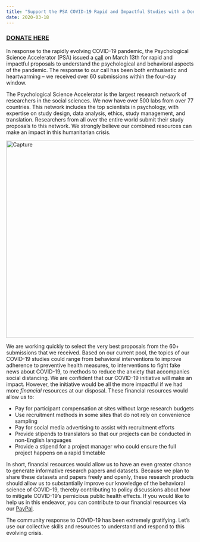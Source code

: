```yaml
---
title: "Support the PSA COVID-19 Rapid and Impactful Studies with a Donation"
date: 2020-03-18
---
```


<h3><a href="https://www.paypal.com/cgi-bin/webscr?cmd=_s-xclick&amp;hosted_button_id=ATXHCMNEYFZDQ&amp;source=url" target="_blank" rel="noopener">DONATE HERE</a></h3>
<span style="font-weight:400;">In response to the rapidly evolving COVID-19 pandemic, the Psychological Science Accelerator (PSA) issued a </span><a href="https://psysciacc.org/2020/03/13/the-psa-calls-for-rapid-and-impactful-study-proposals-on-covid-19/"><span style="font-weight:400;">call</span></a><span style="font-weight:400;"> on March 13th for rapid and impactful proposals to understand the psychological and behavioral aspects of the pandemic. The response to our call has been both enthusiastic and heartwarming -- we received over 60 submissions within the four-day window.</span>

<span style="font-weight:400;">The Psychological Science Accelerator is the largest research network of researchers in the social sciences. We now have over 500 labs from over 77 countries. This network includes the top scientists in psychology, with expertise on study design, data analysis, ethics, study management, and translation. Researchers from all over the entire world submit their study proposals to this network. We strongly believe our combined resources can make an impact in this humanitarian crisis. </span>

<img class="alignnone size-full wp-image-632" src="https://psysciacc.org/wp-content/uploads/2020/01/capture.png" alt="Capture" width="1018" height="530" />

<span style="font-weight:400;">We are working quickly to select the very best proposals from the 60+ submissions that we received. Based on our current pool, the topics of our COVID-19 studies could range from behavioral interventions to improve adherence to preventive health measures, to interventions to fight fake news about COVID-19, to methods to reduce the anxiety that accompanies social distancing. We are confident that our COVID-19 initiative will make an impact. However, the initiative would be all the more impactful if we had more </span><i><span style="font-weight:400;">financial</span></i><span style="font-weight:400;"> resources at our disposal. These financial resources would allow us to:</span>
<ul>
	<li style="font-weight:400;"><span style="font-weight:400;">Pay for participant compensation at sites without large research budgets</span></li>
	<li style="font-weight:400;"><span style="font-weight:400;">Use recruitment methods in some sites that do not rely on convenience sampling</span></li>
	<li style="font-weight:400;"><span style="font-weight:400;">Pay for social media advertising to assist with recruitment efforts</span></li>
	<li style="font-weight:400;"><span style="font-weight:400;">Provide stipends to translators so that our projects can be conducted in non-English languages</span></li>
	<li style="font-weight:400;"><span style="font-weight:400;">Provide a stipend for a project manager who could ensure the full project happens on a rapid timetable</span></li>
</ul>
<span style="font-weight:400;">In short, financial resources would allow us to have an even greater chance to generate informative research papers and datasets. Because we plan to share these datasets and papers freely and openly, these research products should allow us to substantially improve our knowledge of the behavioral science of COVID-19, thereby contributing to policy discussions about how to mitigate COVID-19’s pernicious public health effects. If you would like to help us in this endeavor, you can contribute to our financial resources via our </span><a href="https://www.paypal.com/cgi-bin/webscr?cmd=_s-xclick&amp;hosted_button_id=ATXHCMNEYFZDQ&amp;source=url"><span style="font-weight:400;">PayPal</span></a><span style="font-weight:400;">.</span>

<span style="font-weight:400;">The community response to COVID-19 has been extremely gratifying. Let’s use our collective skills and resources to understand and respond to this evolving crisis.</span>
